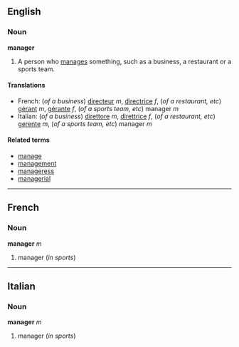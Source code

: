 ==English==
===Noun===
'''manager'''

#A person who [[manage]]s something, such as a business, a restaurant or a sports team.

====Translations====
*French: (''of a business'') [[directeur]] ''m'', [[directrice]] ''f'', (''of a restaurant, etc'') [[gérant]] ''m'', [[gérante]] ''f'', (''of a sports team, etc'') manager ''m'' 
*Italian: (''of a business'') [[direttore]] ''m'', [[direttrice]] ''f'', (''of a restaurant, etc'') [[gerente]] ''m'', (''of a sports team, etc'') manager ''m''

====Related terms====
*[[manage]]
*[[management]]
*[[manageress]]
*[[managerial]]

----
==French==
===Noun===
'''manager''' ''m''

#manager (''in sports'')

----
==Italian==
===Noun===
'''manager''' ''m''

#manager (''in sports'')